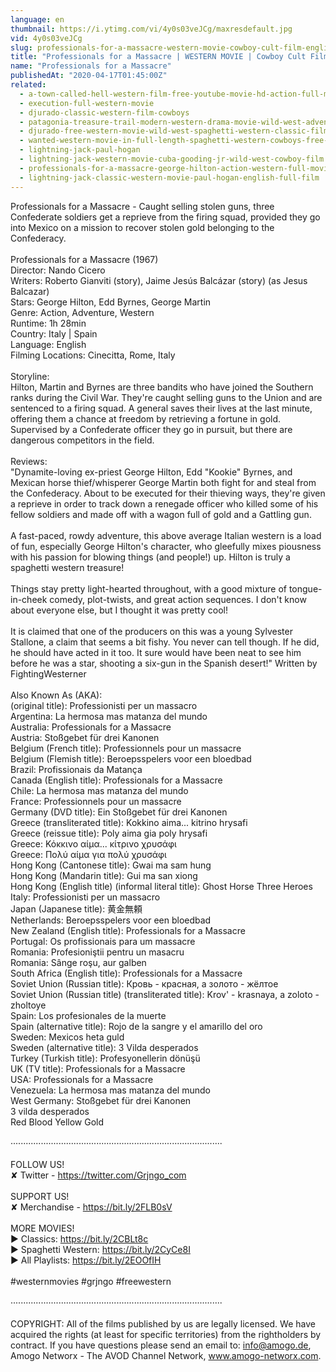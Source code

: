 ```yaml
---
language: en
thumbnail: https://i.ytimg.com/vi/4y0s03veJCg/maxresdefault.jpg
vid: 4y0s03veJCg
slug: professionals-for-a-massacre-western-movie-cowboy-cult-film-english-free-full-movie
title: "Professionals for a Massacre | WESTERN MOVIE | Cowboy Cult Film | English | Free Full Movie"
name: "Professionals for a Massacre"
publishedAt: "2020-04-17T01:45:00Z"
related:
  - a-town-called-hell-western-film-free-youtube-movie-hd-action-full-movie
  - execution-full-western-movie
  - djurado-classic-western-film-cowboys
  - patagonia-treasure-trail-modern-western-drama-movie-wild-west-adventure-western-movies
  - djurado-free-western-movie-wild-west-spaghetti-western-classic-film-full-action-movie
  - wanted-western-movie-in-full-length-spaghetti-western-cowboys-free-movie
  - lightning-jack-paul-hogan
  - lightning-jack-western-movie-cuba-gooding-jr-wild-west-cowboy-film
  - professionals-for-a-massacre-george-hilton-action-western-full-movie-for-free-english
  - lightning-jack-classic-western-movie-paul-hogan-english-full-film
---
```


Professionals for a Massacre - Caught selling stolen guns, three Confederate soldiers get a reprieve from the firing squad, provided they go into Mexico on a mission to recover stolen gold belonging to the Confederacy.<br />
<br />
Professionals for a Massacre (1967)<br />
Director: Nando Cicero<br />
Writers: Roberto Gianviti (story), Jaime Jesús Balcázar (story) (as Jesus Balcazar) <br />
Stars: George Hilton, Edd Byrnes, George Martin<br />
Genre: Action, Adventure, Western<br />
Runtime: 1h 28min<br />
Country: Italy | Spain<br />
Language: English<br />
Filming Locations: Cinecitta, Rome, Italy<br />
<br />
Storyline:<br />
Hilton, Martin and Byrnes are three bandits who have joined the Southern ranks during the Civil War. They're caught selling guns to the Union and are sentenced to a firing squad. A general saves their lives at the last minute, offering them a chance at freedom by retrieving a fortune in gold. Supervised by a Confederate officer they go in pursuit, but there are dangerous competitors in the field.<br />
<br />
Reviews:<br />
"Dynamite-loving ex-priest George Hilton, Edd "Kookie" Byrnes, and Mexican horse thief/whisperer George Martin both fight for and steal from the Confederacy. About to be executed for their thieving ways, they're given a reprieve in order to track down a renegade officer who killed some of his fellow soldiers and made off with a wagon full of gold and a Gattling gun.<br />
<br />
A fast-paced, rowdy adventure, this above average Italian western is a load of fun, especially George Hilton's character, who gleefully mixes piousness with his passion for blowing things (and people!) up. Hilton is truly a spaghetti western treasure!<br />
<br />
Things stay pretty light-hearted throughout, with a good mixture of tongue-in-cheek comedy, plot-twists, and great action sequences. I don't know about everyone else, but I thought it was pretty cool!<br />
<br />
It is claimed that one of the producers on this was a young Sylvester Stallone, a claim that seems a bit fishy. You never can tell though. If he did, he should have acted in it too. It sure would have been neat to see him before he was a star, shooting a six-gun in the Spanish desert!" Written by FightingWesterner<br />
<br />
Also Known As (AKA):<br />
(original title): Professionisti per un massacro<br />
Argentina: La hermosa mas matanza del mundo<br />
Australia: Professionals for a Massacre<br />
Austria: Stoßgebet für drei Kanonen<br />
Belgium (French title): Professionnels pour un massacre<br />
Belgium (Flemish title): Beroepsspelers voor een bloedbad<br />
Brazil: Profissionais da Matança<br />
Canada (English title): Professionals for a Massacre<br />
Chile: La hermosa mas matanza del mundo<br />
France: Professionnels pour un massacre<br />
Germany (DVD title): Ein Stoßgebet für drei Kanonen<br />
Greece (transliterated title): Kokkino aima... kitrino hrysafi<br />
Greece (reissue title): Poly aima gia poly hrysafi<br />
Greece: Κόκκινο αίμα... κίτρινο χρυσάφι<br />
Greece: Πολύ αίμα για πολύ χρυσάφι<br />
Hong Kong (Cantonese title): Gwai ma sam hung<br />
Hong Kong (Mandarin title): Gui ma san xiong<br />
Hong Kong (English title) (informal literal title): Ghost Horse Three Heroes<br />
Italy: Professionisti per un massacro<br />
Japan (Japanese title): 黄金無頼<br />
Netherlands: Beroepsspelers voor een bloedbad<br />
New Zealand (English title): Professionals for a Massacre<br />
Portugal: Os profissionais para um massacre<br />
Romania: Profesioniştii pentru un masacru<br />
Romania: Sânge roşu, aur galben<br />
South Africa (English title): Professionals for a Massacre<br />
Soviet Union (Russian title): Кровь - красная, а золото - жёлтое<br />
Soviet Union (Russian title) (transliterated title): Krov' - krasnaya, a zoloto - zholtoye<br />
Spain: Los profesionales de la muerte<br />
Spain (alternative title): Rojo de la sangre y el amarillo del oro<br />
Sweden: Mexicos heta guld<br />
Sweden (alternative title): 3 Vilda desperados<br />
Turkey (Turkish title): Profesyonellerin dönüşü<br />
UK (TV title): Professionals for a Massacre<br />
USA: Professionals for a Massacre<br />
Venezuela: La hermosa mas matanza del mundo<br />
West Germany: Stoßgebet für drei Kanonen<br />
 3 vilda desperados<br />
 Red Blood Yellow Gold<br />
<br />
····················································································<br />
<br />
FOLLOW US!<br />
✘ Twitter - https://twitter.com/Grjngo_com<br />
<br />
SUPPORT US!<br />
✘ Merchandise - https://bit.ly/2FLB0sV<br />
<br />
MORE MOVIES! <br />
► Classics: https://bit.ly/2CBLt8c <br />
► Spaghetti Western: https://bit.ly/2CyCe8I <br />
► All Playlists: https://bit.ly/2EOOfIH <br />
<br />
#westernmovies #grjngo #freewestern<br />
<br />
····················································································<br />
<br />
COPYRIGHT: All of the films published by us are legally licensed. We have acquired the rights (at least for specific territories) from the rightholders by contract. If you have questions please send an email to: info@amogo.de, Amogo Networx - The AVOD Channel Network, www.amogo-networx.com.